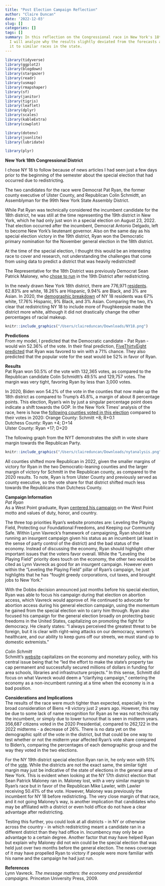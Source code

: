```yaml
---
title: "Post Election Campaign Reflection"
author: "Claire Duncan"
date: '2022-12-03'
slug: []
categories: []
tags: []
summary: In this reflection on the Congressional race in New York's 18th District,
  I will analyze why the results slightly deviated from the forecasts and compare
  it to similar races in the state.
---
```


```r
library(tidyverse)
library(ggplot2)
library(blogdown)
library(stargazer)
library(readr)
library(usmap)
library(rmapshaper)
library(sf)
library(janitor)
library(tigris)
library(leaflet)
library(dplyr)
library(scales)
library(kableExtra)
library(cowplot)

library(dotenv)
library(jsonlite)
library(lubridate)

library(plyr)
```


**New York 18th Congressional District**

I chose NY 18 to follow because of news articles I had seen just a few days prior to the beginning of the semester about the special election that had occurred due to redistricting.

The two candidates for the race were Democrat Pat Ryan, the former county executive of Ulster County, and Republican Colin Schmidtt, an Assemblyman for the 99th New York State Assembly District.

While Pat Ryan was technically considered the incumbent candidate for the 18th district, he was still at the time representing the 19th district in New York, which he had only just won in a special election on August 23, 2022. That election occurred after the incumbent, Democrat Antonio Delgado, left to become New York’s lieutenant governor.
Also on the same day as his special election victory in the 19th district, Ryan won the Democratic primary nomination for the November general election in the 18th district.

At the time of the special election, I thought this would be an interesting race to cover and research, not understanding the challenges that come from using data to predict a district that was heavily redistricted!

The Representative for the 18th District was previously Democrat Sean Patrick Maloney, who [chose to run](https://www.poughkeepsiejournal.com/story/news/politics/elections/2022/05/17/ulsters-pat-ryan-announces-special-congressional-election-run/9811900002/) in the 19th District after redistricting.

In the newly drawn New York 18th district, there are 776,971 [residents](https://latfor.state.ny.us/maps/congress2022/con18.pdf). 62.83% are white, 18.26% are Hispanic, 9.94% are Black, and 3% are Asian.
In 2020, the [demographic breakdown](https://newyork.redistrictingandyou.org) of NY 18 residents was 67% white, 17.76% Hispanic, 9% Black, and 3% Asian. Comparing the two, it’s clear that redistricting NY 18 to include more of Poughkeepsie made the district more white, although it did not drastically change the other percentages of racial makeup.


```r
knitr::include_graphics("/Users/claireduncan/Downloads/NY18.png")
```

**Predictions**  
From my model, I predicted that the Democratic candidate - Pat Ryan - would win 52.36% of the vote. In their final prediction, [FiveThirtyEight predicted](https://projects.fivethirtyeight.com/2022-election-forecast/house/new-york/18/) that Ryan was favored to win with a 71% chance. They also predicted that the popular vote for the seat would be 52% in favor of Ryan.


**Results**  
Pat Ryan won 50.5% of the vote with 132,365 votes, as compared to the Republican candidate Colin Schmidtt’s 49.5% and 129,757 votes. The margin was very tight, favoring Ryan by less than 3,000 votes.

In 2020, Biden won 54.2% of the vote in the counties that now make up the 18th district as compared to Trump’s 45.8%, a margin of about 8 percentage points.
This election, Ryan’s win by just a singular percentage point does indicate a shift towards the GOP. In the New York Times’ analysis of the race, here is how the [following counties voted in this election](https://www.nytimes.com/interactive/2022/11/08/us/elections/results-new-york-us-house-district-18.html) compared to their votes in 2020:
Orange County: Schmitt +8; R+0.1  
Dutchess County: Ryan +4; D+14  
Ulster County: Ryan +17; D+20  

The following graph from the NYT demonstrates the shift in vote share margin towards the Republican Party.

```r
knitr::include_graphics("/Users/claireduncan/Downloads/nytanalysis.png")
```


All counties shifted more Republican in 2022, given the smaller margins of victory for Ryan in the two Democratic-leaning counties and the larger margin of victory for Schmitt in the Republican county, as compared to the 2020 results. To note, Ryan is from Ulster County and previously served as county executive, so the vote share for that district shifted much less towards the Republicans than Dutchess County.

**Campaign Information**  
*Pat Ryan*  
As a West Point graduate, Ryan [centered his campaign](https://www.patryanforcongress.com/) on the West Point motto and values of duty, honor, and country. 

The three top priorities Ryan’s website promotes are: Leveling the Playing Field, Protecting our Foundational Freedoms, and Keeping our Community Safe. Within Lynn Vavreck’s framework of campaigning, Ryan should be running an insurgent campaign given his status as an incumbent (at least in the sense of party control of the district) and the bad status of the economy. Instead of discussing the economy, Ryan should highlight other important issues that the voters favor overall. While the “Leveling the Playing Field” priority does touch on the economy, the other two would be cited as Lynn Vavreck as good for an insurgent campaign. However even within the “Leveling the Playing Field” pillar of Ryan's campaign, he just highlights that he has "fought greedy corporations, cut taxes, and brought jobs to New York."

With the Dobbs decision announced just months before his special election, Ryan was able to focus his campaign during that election on abortion access, which Vavreck would approve of. He continued to advocate for abortion access during his general election campaign, using the momentum he gained from the special election win to carry him through. Ryan also focused his campaign for the general election broadly on protecting basic freedoms in the United States, capitalizing on promoting the fight for democracy. He clearly states: "I always perceived the greatest threat to be foreign, but it is clear with right-wing attacks on our democracy, women’s healthcare, and our ability to keep guns off our streets, we must stand up to domestic extremists."

*Colin Schmitt*  
Schmitt’s [website](https://colinschmitt.com/) capitalizes on the economy and monetary policy, with his central issue being that he “led the effort to make the state’s property tax cap permanent and successfully secured millions of dollars in funding for area schools, libraries and infrastructure projects.” In this sense, Schmitt did focus on what Vavreck would deem a “clarifying campaign,” centering the economy as a non-incumbent running at a time when the economy is in a bad position.



**Considerations and Implications**  
The results of the race were much tighter than expected, especially in the broad consideration of Biens +8 victory just 2 years ago. However, this may be due to some lack of name recognition for Ryan as he was not technically the incumbent, or simply due to lower turnout that is seen in midterm years. 356,687 citizens voted in the 2020 Presidential, compared to 262,122 in the 2022 midterms - a decrease of 26%. There is no data yet on the demographic split of the vote in the district, but that could be one way to test whether or not the midterm year affected Ryan’s vote share compared to Biden’s, comparing the percentages of each demographic group and the way they voted in the two elections.  

For the NY 19th district special election Ryan ran in, he only won with 51% of the [vote](https://www.politico.com/news/2022/08/24/pat-ryan-molinaro-new-york-special-00053458). While the districts are not the exact same, the similar tight margin may just be indicative of the state of elections in the general area of New York. This is evident when looking at the NY 17th district election that Sean Patrick Maloney ran in. Maloney lost, with a very similar margin to Ryan’s race but in favor of the Republican Mike Lawler, with Lawler receiving 50.41% of the vote. However, Maloney was previously the incumbent for NY 18 before redistricting. The very close margin of that race, and it not going Maloney’s way, is another implication that candidates who may be affiliated with a district or even hold office do not have a clear advantage after redistricting.    

Testing this further, you could look at all districts - in NY or otherwise across the country - in which redistricting meant a candidate ran in a different district than they had office in. Incumbency may only be an advantage to a certain degree. Another factor that may have helped Ryan but explain why Maloney did not win could be the special election that was held just over two months before the general election. The news coverage of it may have propelled Ryan to victory if people were more familiar with his name and the campaign he had just run.


**References**  
Lynn Vavreck. *The message matters: the economy and presidential campaigns.* Princeton University Press, 2009.

